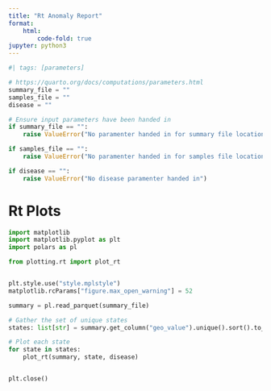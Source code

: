 ```yaml
---
title: "Rt Anomaly Report"
format:
    html:
        code-fold: true
jupyter: python3
---
```


```python
#| tags: [parameters]

# https://quarto.org/docs/computations/parameters.html
summary_file = ""
samples_file = ""
disease = ""
```
```python
# Ensure input parameters have been handed in
if summary_file == "":
    raise ValueError("No paramenter handed in for summary file location")

if samples_file == "":
    raise ValueError("No paramenter handed in for samples file location")

if disease == "":
    raise ValueError("No disease paramenter handed in")
```

# Rt Plots

```python
import matplotlib
import matplotlib.pyplot as plt
import polars as pl

from plotting.rt import plot_rt


plt.style.use("style.mplstyle")
matplotlib.rcParams["figure.max_open_warning"] = 52

summary = pl.read_parquet(summary_file)

# Gather the set of unique states
states: list[str] = summary.get_column("geo_value").unique().sort().to_list()

# Plot each state
for state in states:
    plot_rt(summary, state, disease)


plt.close()
```
